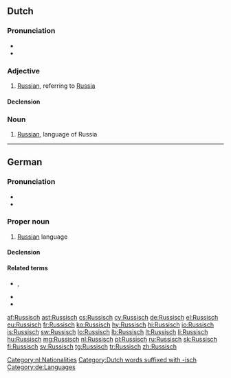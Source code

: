 {{also|russisch}}
==Dutch==

===Pronunciation===
* {{audio|Nl-Russisch.ogg|audio}}
* {{IPA|lang=nl|/ˈrʏ.sis/}}

===Adjective===
{{nl-adj|sup=peri|sup2=Russischt}}

# [[Russian]], referring to [[Russia]]

====Declension====
{{nl-decl-adj|2=Russisch}}

===Noun===
{{nl-noun|n|-|-}}

# [[Russian]], language of Russia

[[Category:nl:Nationalities]]
[[Category:Dutch words suffixed with -isch]]

----

==German==
{{wikipedia|Russische Sprache|lang=de}}

===Pronunciation===
* {{IPA|/ˈʀʊsɪʃ/|lang=de}}
* {{audio|De-Russisch.ogg|audio}}

===Proper noun===
{{de-noun|g=n|gen1=Russischen|gen2=Russisch|gen3=Russischs|pl=-}}  <!-- genitive examples: "Lehrbuch des Russischen", "... des modernen Russisch" -->

# [[Russian]] language

====Declension====
{{de-noun-langname}}

====Related terms====
* {{l|de|Russe}}, {{l|de|Russin}}
* {{l|de|Russland}}
* {{l|de|russisch}}

[[Category:de:Languages]]

[[af:Russisch]]
[[ast:Russisch]]
[[cs:Russisch]]
[[cy:Russisch]]
[[de:Russisch]]
[[el:Russisch]]
[[eu:Russisch]]
[[fr:Russisch]]
[[ko:Russisch]]
[[hy:Russisch]]
[[hi:Russisch]]
[[io:Russisch]]
[[is:Russisch]]
[[sw:Russisch]]
[[lo:Russisch]]
[[lb:Russisch]]
[[lt:Russisch]]
[[li:Russisch]]
[[hu:Russisch]]
[[mg:Russisch]]
[[nl:Russisch]]
[[pl:Russisch]]
[[ru:Russisch]]
[[sk:Russisch]]
[[fi:Russisch]]
[[sv:Russisch]]
[[tg:Russisch]]
[[tr:Russisch]]
[[zh:Russisch]]